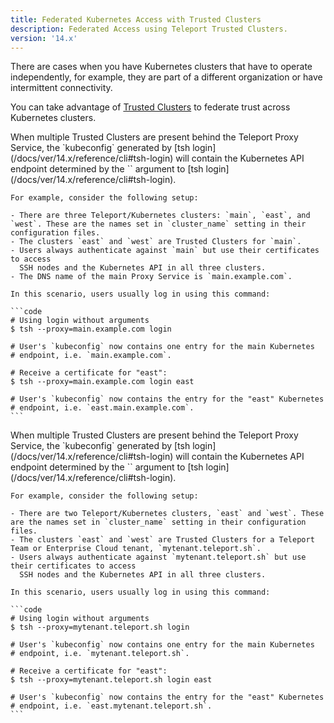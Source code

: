 ```yaml
---
title: Federated Kubernetes Access with Trusted Clusters
description: Federated Access using Teleport Trusted Clusters.
version: '14.x'
---
```


There are cases when you have Kubernetes clusters that have to operate independently,
for example, they are part of a different organization or have intermittent connectivity.

You can take advantage of [Trusted Clusters](/docs/ver/14.x/management/admin/trustedclusters)
to federate trust across Kubernetes clusters.

<Tabs>
  <Tab title="Self-Hosted">
    When multiple Trusted Clusters are present behind the Teleport Proxy Service, the
    `kubeconfig` generated by [tsh login](/docs/ver/14.x/reference/cli#tsh-login) will contain the
    Kubernetes API endpoint determined by the `<cluster>` argument to [tsh
    login](/docs/ver/14.x/reference/cli#tsh-login).

    For example, consider the following setup:

    - There are three Teleport/Kubernetes clusters: `main`, `east`, and `west`. These are the names set in `cluster_name` setting in their configuration files.
    - The clusters `east` and `west` are Trusted Clusters for `main`.
    - Users always authenticate against `main` but use their certificates to access
      SSH nodes and the Kubernetes API in all three clusters.
    - The DNS name of the main Proxy Service is `main.example.com`.

    In this scenario, users usually log in using this command:

    ```code
    # Using login without arguments
    $ tsh --proxy=main.example.com login

    # User's `kubeconfig` now contains one entry for the main Kubernetes
    # endpoint, i.e. `main.example.com`.

    # Receive a certificate for "east":
    $ tsh --proxy=main.example.com login east

    # User's `kubeconfig` now contains the entry for the "east" Kubernetes
    # endpoint, i.e. `east.main.example.com`.
    ```
  </Tab>

  <Tab title="Cloud-Hosted">
    When multiple Trusted Clusters are present behind the Teleport Proxy Service, the
    `kubeconfig` generated by [tsh login](/docs/ver/14.x/reference/cli#tsh-login) will contain the
    Kubernetes API endpoint determined by the `<cluster>` argument to [tsh
    login](/docs/ver/14.x/reference/cli#tsh-login).

    For example, consider the following setup:

    - There are two Teleport/Kubernetes clusters, `east` and `west`. These are the names set in `cluster_name` setting in their configuration files.
    - The clusters `east` and `west` are Trusted Clusters for a Teleport Team or Enterprise Cloud tenant, `mytenant.teleport.sh`.
    - Users always authenticate against `mytenant.teleport.sh` but use their certificates to access
      SSH nodes and the Kubernetes API in all three clusters.

    In this scenario, users usually log in using this command:

    ```code
    # Using login without arguments
    $ tsh --proxy=mytenant.teleport.sh login

    # User's `kubeconfig` now contains one entry for the main Kubernetes
    # endpoint, i.e. `mytenant.teleport.sh`.

    # Receive a certificate for "east":
    $ tsh --proxy=mytenant.teleport.sh login east

    # User's `kubeconfig` now contains the entry for the "east" Kubernetes
    # endpoint, i.e. `east.mytenant.teleport.sh`.
    ```
  </Tab>
</Tabs>
